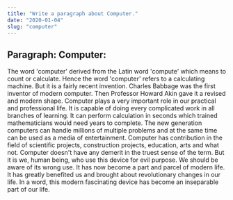 ```yaml
---
title: "Write a paragraph about Computer."
date: "2020-01-04"
slug: "computer"
---
```




## Paragraph: Computer:

The word 'computer' derived from the Latin word 'compute' which means to count or
calculate. Hence the word 'computer' refers to a calculating machine. But it is a fairly 
recent invention. Charles Babbage was the first inventor of modern computer. Then
Professor Howard Akin gave it a revised and modern shape. Computer plays a very important
role in our practical and professional life. It is capable of doing every complicated work 
in all branches of learning. It can perform calculation in seconds which trained
mathematicians would need years to complete. The new generation computers can handle
millions of multiple problems and at the same time can be used as a media of
entertainment. Computer has contribution in the field of scientific projects, construction
projects, education, arts and what not. Computer doesn't have any demerit in the truest
sense of the term. But it is we, human being, who use this device for evil
purpose. We should be aware of its wrong use. It has now become a part and parcel of
modern life. It has greatly benefited us and brought about revolutionary changes in our
life. In a word, this modern fascinating device has become an inseparable part of our
life. 

